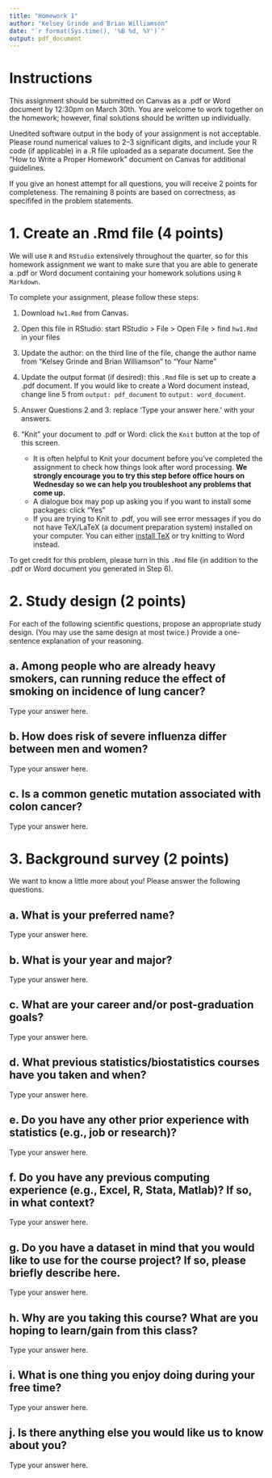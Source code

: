 ```yaml
---
title: "Homework 1"
author: "Kelsey Grinde and Brian Williamson"
date: "`r format(Sys.time(), '%B %d, %Y')`"
output: pdf_document
---
```


# Instructions

This assignment should be submitted on Canvas as a .pdf or Word document by 12:30pm on March 30th. You are welcome to work together on the homework; however, final solutions should be written up individually. 

Unedited software output in the body of your assignment is not acceptable. Please round numerical values to 2--3 significant digits, and include your R code (if applicable) in a .R file uploaded as a separate document. See the "How to Write a Proper Homework" document on Canvas for additional guidelines.  

If you give an honest attempt for all questions, you will receive 2 points for completeness. The remaining 8 points are based on correctness, as specififed in the problem statements.


# 1. Create an .Rmd file (4 points)

We will use `R` and `RStudio` extensively throughout the quarter, so for this homework assignment we want to make sure that you are able to generate a .pdf or Word document containing your homework solutions using `R Markdown`. 

To complete your assignment, please follow these steps: 

1. Download `hw1.Rmd` from Canvas.

2. Open this file in RStudio: start RStudio > File > Open File > find `hw1.Rmd` in your files

3. Update the author: on the third line of the file, change the author name from "Kelsey Grinde and Brian Williamson" to "Your Name"

4. Update the output format (if desired): this `.Rmd` file is set up to create a .pdf document. If you would like to create a Word document instead, change line 5 from `output: pdf_document` to `output: word_document`.

5. Answer Questions 2 and 3: replace 'Type your answer here.' with your answers.

6. "Knit" your document to .pdf or Word: click the `Knit` button at the top of this screen. 
    - It is often helpful to Knit your document before you've completed the assignment to check how things look after word processing. **We strongly encourage you to try this step before office hours on Wednesday so we can help you troubleshoot any problems that come up.**
    - A dialogue box may pop up asking you if you want to install some packages: click "Yes"
    - If you are trying to Knit to .pdf, you will see error messages if you do not have TeX/LaTeX (a document preparation system) installed on your computer. You can either [install TeX](https://www.latex-project.org/get/#tex-distributions) or try knitting to Word instead.

To get credit for this problem, please turn in this `.Rmd` file (in addition to the .pdf or Word document you generated in Step 6). 



\newpage

# 2. Study design (2 points)

For each of the following scientific questions, propose an appropriate study design. (You may use the same design at most twice.) Provide a one-sentence explanation of your reasoning. 

## a. Among people who are already heavy smokers, can running reduce the effect of smoking on incidence of lung cancer? 

Type your answer here.

## b.	How does risk of severe influenza differ between men and women?

Type your answer here.

## c. Is a common genetic mutation associated with colon cancer? 

Type your answer here.




\newpage

# 3. Background survey (2 points)

We want to know a little more about you! Please answer the following questions. 

## a. What is your preferred name?

Type your answer here.

## b. What is your year and major?

Type your answer here.

## c. What are your career and/or post-graduation goals? 

Type your answer here.

## d. What previous statistics/biostatistics courses have you taken and when? 

Type your answer here.

## e. Do you have any other prior experience with statistics (e.g., job or research)?

Type your answer here.

## f. Do you have any previous computing experience (e.g., Excel, R, Stata, Matlab)? If so, in what context?

Type your answer here.

## g. Do you have a dataset in mind that you would like to use for the course project? If so, please briefly describe here. 

Type your answer here.

## h. Why are you taking this course? What are you hoping to learn/gain from this class? 

Type your answer here.

## i. What is one thing you enjoy doing during your free time?

Type your answer here.

## j. Is there anything else you would like us to know about you?

Type your answer here.

